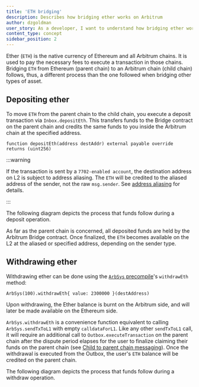 ```yaml
---
title: 'ETH bridging'
description: Describes how bridging ether works on Arbitrum
author: dzgoldman
user_story: As a developer, I want to understand how bridging ether works on Arbitrum
content_type: concept
sidebar_position: 2
---
```



Ether (`ETH`) is the native currency of Ethereum and all Arbitrum chains. It is used to pay the necessary fees to execute a transaction in those chains.
Bridging `ETH` from Ethereum (parent chain) to an Arbitrum chain (child chain) follows, thus, a different process than the one followed when bridging other
types of asset.

## Depositing ether

To move `ETH` from the parent chain to the child chain, you execute a deposit transaction via `Inbox.depositEth`. This transfers funds to the Bridge contract on
the parent chain and credits the same funds to you inside the Arbitrum chain at the specified address.

```sol
function depositEth(address destAddr) external payable override returns (uint256)
```

:::warning

If the transaction is sent by a `7702-enabled account`, the destination address on L2 is subject to address aliasing. The `ETH` will be credited to the aliased
address of the sender, not the raw `msg.sender`. See [address aliasing](https://docs.arbitrum.io/how-arbitrum-works/l1-to-l2-messaging#address-aliasing) for
details.

:::

The following diagram depicts the process that funds follow during a deposit operation.

<ImageZoom src="/img/dapps-depositing-ether.svg" alt="Depositing Ether" className="img-600px" />

As far as the parent chain is concerned, all deposited funds are held by the Arbitrum Bridge contract. Once finalized, the `ETH` becomes available on the L2 at
the aliased or specified address, depending on the sender type.

## Withdrawing ether

Withdrawing ether can be done using the [`ArbSys` precompile](/build-decentralized-apps/precompiles/02-reference.mdx#arbsys)'s `withdrawEth` method:

```sol
ArbSys(100).withdrawEth{ value: 2300000 }(destAddress)
```

Upon withdrawing, the Ether balance is burnt on the Arbitrum side, and will later be made available on the Ethereum side.

`ArbSys.withdrawEth` is a convenience function equivalent to calling `ArbSys.sendTxToL1` with empty `calldataForL1`. Like any other `sendTxToL1` call, it will
require an additional call to `Outbox.executeTransaction` on the parent chain after the dispute period elapses for the user to finalize claiming their funds on
the parent chain (see [Child to parent chain messaging](/how-arbitrum-works/11-l2-to-l1-messaging.mdx)). Once the withdrawal is executed from the Outbox, the
user's `ETH` balance will be credited on the parent chain.

The following diagram depicts the process that funds follow during a withdraw operation.

<ImageZoom src="/img/dapps-withdrawing-ether.svg" alt="Withdrawing Ether" className="img-600px" />
